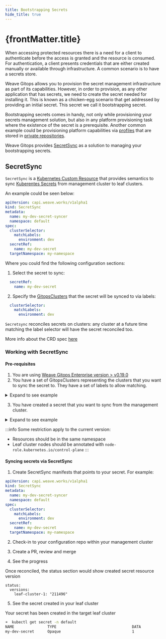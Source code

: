 ```yaml
---
title: Bootstrapping Secrets
hide_title: true
---
```



<h1>
  {frontMatter.title} <TierLabel tiers="Enterprise" />
</h1>

When accessing protected resources there is a need for a client to authenticate before
the access is granted and the resource is consumed. For authentication, a client presents
credentials that are either created manually or available through infrastructure. A common scenario
is to have a secrets store.

Weave Gitops allows you to provision the secret management infrastructure as part of its capabilities.
However, in order to provision, as any other application that has secrets, we need to create the secret needed for installing it.
This is known as a chicken-egg scenario that get addressed by providing an initial secret. This secret we call it
bootstrapping secret.

Bootstrapping secrets comes in handy, not only while provisioning your secrets management solution,
but also in any platform provisioning task where the existence of the secret is a prerequisite.
Another common example could be provisioning platform capabilities via [profiles](../cluster-management/profiles.mdx)
that are stored in [private repositories](https://fluxcd.io/flux/guides/helmreleases/#helm-repository-authentication-with-credentials).

Weave Gitops provides [SecretSync](#secretsync) as a solution to managing your bootstrapping secrets.

## SecretSync

<AlphaWarning/>

`SecretSync` is a [Kubernetes Custom Resource](https://kubernetes.io/docs/concepts/extend-kubernetes/api-extension/custom-resources/)
that provides semantics to sync [Kuberentes Secrets](https://kubernetes.io/docs/concepts/configuration/secret/) from management cluster to leaf clusters.

An example could be seen below:

```yaml
apiVersion: capi.weave.works/v1alpha1
kind: SecretSync
metadata:
  name: my-dev-secret-syncer
  namespace: default
spec:
  clusterSelector:
    matchLabels:
      environment: dev
  secretRef:
    name: my-dev-secret
  targetNamespace: my-namespace
```
Where you could find the following configuration sections:

1) Select the secret to sync:

```yaml
  secretRef:
    name: my-dev-secret
```

2) Specify the [GitopsClusters](../cluster-management/managing-clusters-without-capi.mdx)
that the secret will be synced to via labels:

```yaml
  clusterSelector:
    matchLabels:
      environment: dev
```

`Secretsync` reconciles secrets on clusters: any cluster at a future time matching the label selector will have
the secret reconciled too.

More info about the CRD spec [here](./spec/v1alpha1/secretSync.mdx)

### Working with SecretSync

#### Pre-requisites

1. You are using [Weave Gitops Enterprise version > v0.19.0](../enterprise/getting-started/releases-enterprise.mdx)
2. You have a set of GitopsClusters representing the clusters that you want to sync the secret to. They have a set of labels to allow matching.

<details>
<summary>Expand to see example</summary>

```yaml
apiVersion: gitops.weave.works/v1alpha1
kind: GitopsCluster
metadata:
  namespace: flux-system
  labels:
    environment: dev
```
</details>

3. You have created a secret that you want to sync from the management cluster.

<details>
<summary>Expand to see example</summary>

```yaml
apiVersion: v1
kind: Secret
metadata:
  name: my-dev-secret
  namespace: flux-system
type: Opaque
```
</details>

:::info
Some restriction apply to the current version:
- Resources should be in the same namespace
- Leaf cluster nodes should be annotated with `node-role.kubernetes.io/control-plane`
:::

#### Syncing secrets via SecretSync

1. Create SecretSync manifests that points to your secret. For example:

```yaml
apiVersion: capi.weave.works/v1alpha1
kind: SecretSync
metadata:
  name: my-dev-secret-syncer
  namespace: default
spec:
  clusterSelector:
    matchLabels:
      environment: dev
  secretRef:
    name: my-dev-secret
  targetNamespace: my-namespace
```

2. Check-in to your configuration repo within your management cluster

3. Create a PR, review and merge

4. See the progress

Once reconciled, the status section would show created secret resource version

```
status:
  versions:
    leaf-cluster-1: "211496"
```

5. See the secret created in your leaf cluster

Your secret has been created in the target leaf cluster

```bash
➜  kubectl get secret -n default
NAME               TYPE                                  DATA
my-dev-secret      Opaque                                1
```
